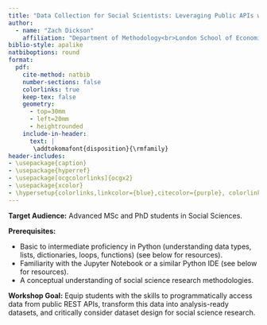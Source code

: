 ```yaml
---
title: "Data Collection for Social Scientists: Leveraging Public APIs with Python"
author: 
  - name: "Zach Dickson"
    affiliation: "Department of Methodology<br>London School of Economics"
biblio-style: apalike
natbiboptions: round
format:
  pdf:
    cite-method: natbib
    number-sections: false
    colorlinks: true
    keep-tex: false
    geometry:
      - top=30mm
      - left=20mm
      - heightrounded
    include-in-header:
      text: |
       \addtokomafont{disposition}{\rmfamily}
header-includes:
- \usepackage{caption}
- \usepackage{hyperref}
- \usepackage[ocgcolorlinks]{ocgx2}
- \usepackage{xcolor}
- \hypersetup{colorlinks,linkcolor={blue},citecolor={purple}, colorlinks=true, citecolor={blue}, urlcolor={blue}}
---
```



**Target Audience:** Advanced MSc and PhD students in Social Sciences.

**Prerequisites:**

- Basic to intermediate proficiency in Python (understanding data types, lists, dictionaries, loops, functions) (see below for resources).
- Familiarity with the Jupyter Notebook or a similar Python IDE (see below for resources).
- A conceptual understanding of social science research methodologies.

**Workshop Goal:** Equip students with the skills to programmatically access data from public REST APIs, transform this data into analysis-ready datasets, and critically consider dataset design for social science research.
